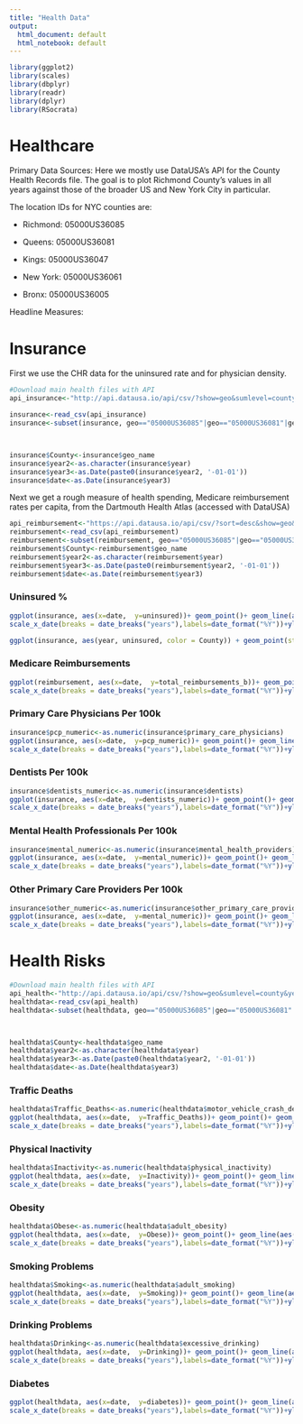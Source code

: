 ```yaml
---
title: "Health Data"
output:
  html_document: default
  html_notebook: default
---
```



```r
library(ggplot2)
library(scales)
library(dbplyr)
library(readr)
library(dplyr)
library(RSocrata)
```


# Healthcare


Primary Data Sources: Here we mostly use DataUSA's API for the County Health Records file. The goal is to plot Richmond County's values in all years against those of the broader US and New York City in particular.



The location IDs for NYC counties are:

* Richmond:  05000US36085

* Queens: 05000US36081

* Kings: 05000US36047

* New York: 05000US36061

* Bronx: 05000US36005


Headline Measures:

   
# Insurance


First we use the CHR data for the uninsured rate and for physician density.

```r

#Download main health files with API
api_insurance<-"http://api.datausa.io/api/csv/?show=geo&sumlevel=county&year=all&required=uninsured,primary_care_physicians,mental_health_providers,dentists,other_primary_care_providers"

insurance<-read_csv(api_insurance)
insurance<-subset(insurance, geo=="05000US36085"|geo=="05000US36081"|geo=="05000US36047"|geo=="05000US36061"|geo=="05000US36005")



insurance$County<-insurance$geo_name
insurance$year2<-as.character(insurance$year)
insurance$year3<-as.Date(paste0(insurance$year2, '-01-01'))
insurance$date<-as.Date(insurance$year3)

```

Next we get a rough measure of health spending, Medicare reimbursement rates per capita, from the Dartmouth Health Atlas (accessed with DataUSA)

```r
api_reimbursement<-"https://api.datausa.io/api/csv/?sort=desc&show=geo&required=total_reimbursements_b&sumlevel=county&year=all&where=geo%3A%5E05000US36"
reimbursement<-read_csv(api_reimbursement)
reimbursement<-subset(reimbursement, geo=="05000US36085"|geo=="05000US36081"|geo=="05000US36047"|geo=="05000US36061"|geo=="05000US36005")
reimbursement$County<-reimbursement$geo_name
reimbursement$year2<-as.character(reimbursement$year)
reimbursement$year3<-as.Date(paste0(reimbursement$year2, '-01-01'))
reimbursement$date<-as.Date(reimbursement$year3)
```


### Uninsured %

```r

ggplot(insurance, aes(x=date,  y=uninsured))+ geom_point()+ geom_line(aes(color = County), size = 1)+
scale_x_date(breaks = date_breaks("years"),labels=date_format("%Y"))+ylab("Uninsured")

ggplot(insurance, aes(year, uninsured, color = County)) + geom_point(stat = "Identity") + geom_line()

```

  
### Medicare Reimbursements

```r
ggplot(reimbursement, aes(x=date,  y=total_reimbursements_b))+ geom_point()+ geom_line(aes(color = County), size = 1)+
scale_x_date(breaks = date_breaks("years"),labels=date_format("%Y"))+ylab("Average Medicare Reimbursement")
```



### Primary Care Physicians Per 100k

```r
insurance$pcp_numeric<-as.numeric(insurance$primary_care_physicians)
ggplot(insurance, aes(x=date,  y=pcp_numeric))+ geom_point()+ geom_line(aes(color = County), size = 1)+
scale_x_date(breaks = date_breaks("years"),labels=date_format("%Y"))+ylab("Primary Care Physicians")

```


### Dentists Per 100k

```r
insurance$dentists_numeric<-as.numeric(insurance$dentists)
ggplot(insurance, aes(x=date,  y=dentists_numeric))+ geom_point()+ geom_line(aes(color = County), size = 1)+
scale_x_date(breaks = date_breaks("years"),labels=date_format("%Y"))+ylab("Dentists per 100k")

```

### Mental Health Professionals Per 100k

```r
insurance$mental_numeric<-as.numeric(insurance$mental_health_providers)
ggplot(insurance, aes(x=date,  y=mental_numeric))+ geom_point()+ geom_line(aes(color = County), size = 1)+
scale_x_date(breaks = date_breaks("years"),labels=date_format("%Y"))+ylab("Mental Health Professionals per 100k")

```


### Other Primary Care Providers Per 100k

```r
insurance$other_numeric<-as.numeric(insurance$other_primary_care_providers)
ggplot(insurance, aes(x=date,  y=mental_numeric))+ geom_point()+ geom_line(aes(color = County), size = 1)+
scale_x_date(breaks = date_breaks("years"),labels=date_format("%Y"))+ylab("Other PCP per 100k")

```

  
#  Health Risks

```r

#Download main health files with API
api_health<-"http://api.datausa.io/api/csv/?show=geo&sumlevel=county&year=all&required=adult_obesity,adult_smoking,motor_vehicle_crash_deaths,physical_inactivity,excessive_drinking,diabetes"
healthdata<-read_csv(api_health)
healthdata<-subset(healthdata, geo=="05000US36085"|geo=="05000US36081"|geo=="05000US36047"|geo=="05000US36061"|geo=="05000US36005")



healthdata$County<-healthdata$geo_name
healthdata$year2<-as.character(healthdata$year)
healthdata$year3<-as.Date(paste0(healthdata$year2, '-01-01'))
healthdata$date<-as.Date(healthdata$year3)

```

### Traffic Deaths
    
    
```r

healthdata$Traffic_Deaths<-as.numeric(healthdata$motor_vehicle_crash_deaths)
ggplot(healthdata, aes(x=date,  y=Traffic_Deaths))+ geom_point()+ geom_line(aes(color = County), size = 1)+
scale_x_date(breaks = date_breaks("years"),labels=date_format("%Y"))+ylab("Traffic Deaths per 100k") 
```


  
### Physical Inactivity
    
```r

healthdata$Inactivity<-as.numeric(healthdata$physical_inactivity)
ggplot(healthdata, aes(x=date,  y=Inactivity))+ geom_point()+ geom_line(aes(color = County), size = 1)+
scale_x_date(breaks = date_breaks("years"),labels=date_format("%Y"))+ylab("Percent Adults Inactive") 

```
  
### Obesity
    
```r

healthdata$Obese<-as.numeric(healthdata$adult_obesity)
ggplot(healthdata, aes(x=date,  y=Obese))+ geom_point()+ geom_line(aes(color = County), size = 1)+
scale_x_date(breaks = date_breaks("years"),labels=date_format("%Y"))+ylab("Percent Adults Obese") 

```
  
### Smoking Problems
    
```r

healthdata$Smoking<-as.numeric(healthdata$adult_smoking)
ggplot(healthdata, aes(x=date,  y=Smoking))+ geom_point()+ geom_line(aes(color = County), size = 1)+
scale_x_date(breaks = date_breaks("years"),labels=date_format("%Y"))+ylab("Percent Adults who Smoke") 

```
  
### Drinking Problems

    
```r

healthdata$Drinking<-as.numeric(healthdata$excessive_drinking)
ggplot(healthdata, aes(x=date,  y=Drinking))+ geom_point()+ geom_line(aes(color = County), size = 1)+
scale_x_date(breaks = date_breaks("years"),labels=date_format("%Y"))+ylab("Percent Adults who Drink to Excess") 

```

### Diabetes
```r


ggplot(healthdata, aes(x=date,  y=diabetes))+ geom_point()+ geom_line(aes(color = County), size = 1)+
scale_x_date(breaks = date_breaks("years"),labels=date_format("%Y"))+ylab("Percent with Diabetes") 

```